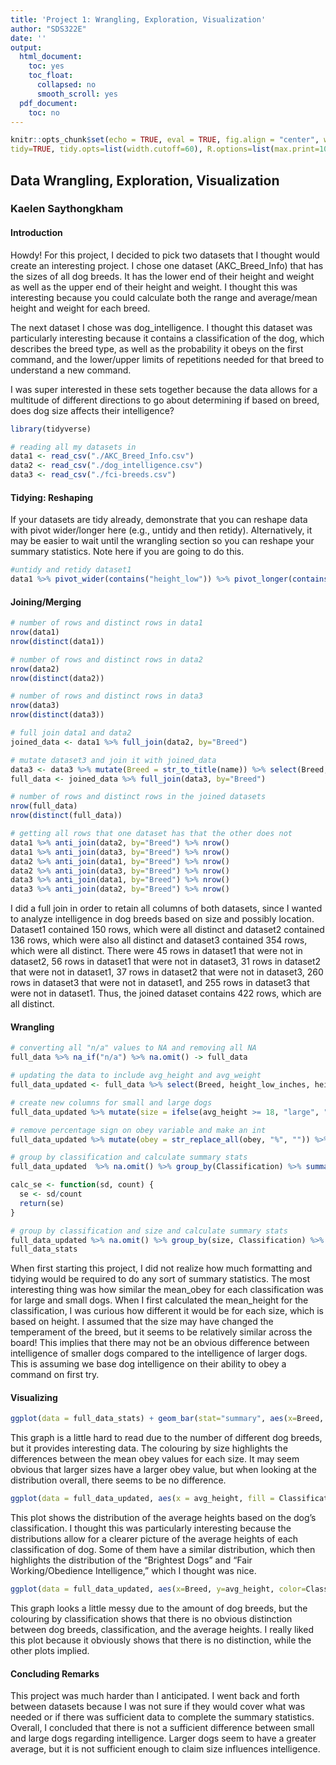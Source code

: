 ```yaml
---
title: 'Project 1: Wrangling, Exploration, Visualization'
author: "SDS322E"
date: ''
output:
  html_document:
    toc: yes
    toc_float:
      collapsed: no
      smooth_scroll: yes
  pdf_document:
    toc: no
---
```


```r
knitr::opts_chunk$set(echo = TRUE, eval = TRUE, fig.align = "center", warning = F, message = F,
tidy=TRUE, tidy.opts=list(width.cutoff=60), R.options=list(max.print=100))
```

## Data Wrangling, Exploration, Visualization

### Kaelen Saythongkham

#### Introduction 

Howdy! For this project, I decided to pick two datasets that I thought would create an interesting project. I chose one dataset (AKC_Breed_Info) that has the sizes of all dog breeds. It has the lower end of their height and weight as well as the upper end of their height and weight. I thought this was interesting because you could calculate both the range and average/mean height and weight for each breed.

The next dataset I chose was dog_intelligence. I thought this dataset was particularly interesting because it contains a classification of the dog, which describes the breed type, as well as the probability it obeys on the first command, and the lower/upper limits of repetitions needed for that breed to understand a new command. 

I was super interested in these sets together because the data allows for a multitude of different directions to go about determining if based on breed, does dog size affects their intelligence?

```R
library(tidyverse)

# reading all my datasets in
data1 <- read_csv("./AKC_Breed_Info.csv")
data2 <- read_csv("./dog_intelligence.csv")
data3 <- read_csv("./fci-breeds.csv")
```

#### Tidying: Reshaping

If your datasets are tidy already, demonstrate that you can reshape data with pivot wider/longer here (e.g., untidy and then retidy). Alternatively, it may be easier to wait until the wrangling section so you can reshape your summary statistics. Note here if you are going to do this.

```R
#untidy and retidy dataset1
data1 %>% pivot_wider(contains("height_low")) %>% pivot_longer(contains("height_low"))
```

    
#### Joining/Merging

```R
# number of rows and distinct rows in data1
nrow(data1)
nrow(distinct(data1))

# number of rows and distinct rows in data2
nrow(data2)
nrow(distinct(data2))

# number of rows and distinct rows in data3
nrow(data3)
nrow(distinct(data3))

# full join data1 and data2
joined_data <- data1 %>% full_join(data2, by="Breed")

# mutate dataset3 and join it with joined_data
data3 <- data3 %>% mutate(Breed = str_to_title(name)) %>% select(Breed, section, country)
full_data <- joined_data %>% full_join(data3, by="Breed")

# number of rows and distinct rows in the joined datasets
nrow(full_data)
nrow(distinct(full_data))

# getting all rows that one dataset has that the other does not
data1 %>% anti_join(data2, by="Breed") %>% nrow()
data1 %>% anti_join(data3, by="Breed") %>% nrow()
data2 %>% anti_join(data1, by="Breed") %>% nrow()
data2 %>% anti_join(data3, by="Breed") %>% nrow()
data3 %>% anti_join(data1, by="Breed") %>% nrow()
data3 %>% anti_join(data2, by="Breed") %>% nrow()
```

I did a full join in order to retain all columns of both datasets, since I wanted to analyze intelligence in dog breeds based on size and possibly location. Dataset1 contained 150 rows, which were all distinct and dataset2 contained 136 rows, which were also all distinct and dataset3 contained 354 rows, which were all distinct. There were 45 rows in dataset1 that were not in dataset2, 56 rows in dataset1 that were not in dataset3, 31 rows in dataset2 that were not in dataset1, 37 rows in dataset2 that were not in dataset3, 260 rows in dataset3 that were not in dataset1, and 255 rows in dataset3 that were not in dataset1. Thus, the joined dataset contains 422 rows, which are all distinct.

####  Wrangling

```R
# converting all "n/a" values to NA and removing all NA 
full_data %>% na_if("n/a") %>% na.omit() -> full_data

# updating the data to include avg_height and avg_weight
full_data_updated <- full_data %>% select(Breed, height_low_inches, height_high_inches, weight_low_lbs, weight_high_lbs, Classification, obey, country, section) %>% group_by(Breed) %>% mutate(avg_height = ((as.integer(height_high_inches) + as.integer(height_low_inches))/2), avg_weight = ((as.integer(weight_low_lbs) + as.integer(weight_high_lbs))/2)) %>% arrange(desc(obey))

# create new columns for small and large dogs
full_data_updated %>% mutate(size = ifelse(avg_height >= 18, "large", "small"), obey = toString(obey)) -> full_data_updated

# remove percentage sign on obey variable and make an int
full_data_updated %>% mutate(obey = str_replace_all(obey, "%", "")) %>% mutate(obey = as.integer(obey)) -> full_data_updated

# group by classification and calculate summary stats
full_data_updated  %>% na.omit() %>% group_by(Classification) %>% summarize(mean_height = mean(avg_height), mean_weight = mean(avg_weight), height_sd = sd(avg_height), count = n(), max_weight = max(avg_weight), min_height = min(avg_height), mean_obey = mean(obey)) %>% knitr::kable()

calc_se <- function(sd, count) {
  se <- sd/count
  return(se)
}

# group by classification and size and calculate summary stats
full_data_updated %>% na.omit() %>% group_by(size, Classification) %>% summarize(mean_obey = mean(obey), sd = sd(avg_height), count = n(), avg_height = avg_height, se = calc_se(sd, count), Breed = Breed) -> full_data_stats
full_data_stats
```

When first starting this project, I did not realize how much formatting and tidying would be required to do any sort of summary statistics. The most interesting thing was how similar the mean_obey for each classification was for large and small dogs. When I first calculated the mean_height for the classification, I was curious how different it would be for each size, which is based on height. I assumed that the size may have changed the temperament of the breed, but it seems to be relatively similar across the board! This implies that there may not be an obvious difference between intelligence of smaller dogs compared to the intelligence of larger dogs. This is assuming we base dog intelligence on their ability to obey a command on first try.

#### Visualizing

```R
ggplot(data = full_data_stats) + geom_bar(stat="summary", aes(x=Breed, y=mean_obey, fill=size)) + geom_errorbar(aes(x = Breed, ymin = mean_obey - se, ymax = mean_obey + se),width=.5) + ggtitle("Average obey value for each breed of dog") + xlab("Dog breed") + ylab("Mean obey value") + theme_light() + theme(axis.text.x = element_text(angle = 90, vjust = 0.5, hjust=1))
```

This graph is a little hard to read due to the number of different dog breeds, but it provides interesting data. The colouring by size highlights the differences between the mean obey values for each size. It may seem obvious that larger sizes have a larger obey value, but when looking at the distribution overall, there seems to be no difference.

```R
ggplot(data = full_data_updated, aes(x = avg_height, fill = Classification)) + geom_density(alpha=0.8) + facet_grid(rows = vars(Classification)) + ggtitle("Distibution of average heights based on Classification") + xlab("Average height in inches") + ylab("Density") + scale_x_continuous(limits=c(0, 40)) + theme_minimal()
```

This plot shows the distribution of the average heights based on the dog's classification. I thought this was particularly interesting because the distributions allow for a clearer picture of the average heights of each classification of dog. Some of them have a similar distribution, which then highlights the distribution of the "Brightest Dogs" and "Fair Working/Obedience Intelligence," which I thought was nice. 

```R
ggplot(data = full_data_updated, aes(x=Breed, y=avg_height, color=Classification)) + geom_point() + geom_line() + ggtitle("Average height for each breed of dog") + xlab("Dog breed") + ylab("Average height") + theme(axis.text.x = element_text(angle = 90, vjust = 0.5, hjust=1), legend.title = element_text(size = 3), legend.text  = element_text(size = 5), legend.key.size = unit(1, "lines"))
```

This graph looks a little messy due to the amount of dog breeds, but the colouring by classification shows that there is no obvious distinction between dog breeds, classification, and the average heights. I really liked this plot because it obviously shows that there is no distinction, while the other plots implied. 

#### Concluding Remarks

This project was much harder than I anticipated. I went back and forth between datasets because I was not sure if they would cover what was needed or if there was sufficient data to complete the summary statistics. Overall, I concluded that there is not a sufficient difference between small and large dogs regarding intelligence. Larger dogs seem to have a greater average, but it is not sufficient enough to claim size influences intelligence.




